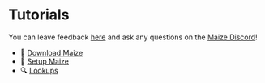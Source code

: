# Tutorials

You can leave feedback [here](https://forms.office.com/r/98s77PnLPb) and ask any questions on the [Maize Discord](https://discord.gg/gKxvUjRpvw)!

- 🌽 [Download Maize](/docs/tutorials/download-maize)
- 🦄 [Setup Maize](/docs/tutorials/setup-maize)
- 🔍 [Lookups](/docs/tutorials/lookups)
